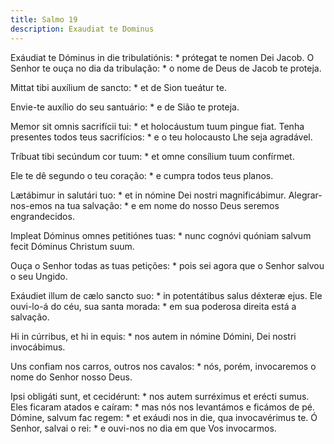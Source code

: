 ```yaml
---
title: Salmo 19
description: Exaudiat te Dominus
---
```


<div class="side-by-side not-content">

Exáudiat te Dóminus in die tribulatiónis: * prótegat te nomen Dei Jacob.
  O Senhor te ouça no dia da tribulação: * o nome de Deus de Jacob te proteja.

Mittat tibi auxílium de sancto: * et de Sion tueátur te.

Envie-te auxílio do seu santuário: * e de Sião te proteja.

Memor sit omnis sacrifícii tui: * et holocáustum tuum pingue fiat.
  Tenha presentes todos teus sacrifícios: * e o teu holocausto Lhe seja
    agradável.

Tríbuat tibi secúndum cor tuum: * et omne consílium tuum confírmet.

Ele te dê segundo o teu coração: * e cumpra todos teus planos.

Lætábimur in salutári tuo: * et in nómine Dei nostri magnificábimur.
  Alegrar-nos-emos na tua salvação: * e em nome do nosso Deus seremos
    engrandecidos.

Impleat Dóminus omnes petitiónes tuas: * nunc cognóvi quóniam salvum fecit
    Dóminus Christum suum.

Ouça o Senhor todas as tuas petições: * pois sei agora que o Senhor salvou o
    seu Ungido.

Exáudiet illum de cælo sancto suo: * in potentátibus salus déxteræ ejus.
  Ele ouvi-lo-á do céu, sua santa morada: * em sua poderosa direita está a
    salvação.

Hi in cúrribus, et hi in equis: * nos autem in nómine Dómini, Dei nostri
    invocábimus.

Uns confiam nos carros, outros nos cavalos: * nós, porém, invocaremos o nome
    do Senhor nosso Deus.

Ipsi obligáti sunt, et cecidérunt: * nos autem surréximus et erécti sumus.
  Eles ficaram atados e caíram: * mas nós nos levantámos e ficámos de pé.
  Dómine, salvum fac regem: * et exáudi nos in die, qua invocavérimus te.
  Ó Senhor, salvai o rei: * e ouvi-nos no dia em que Vos invocarmos.

</div>
